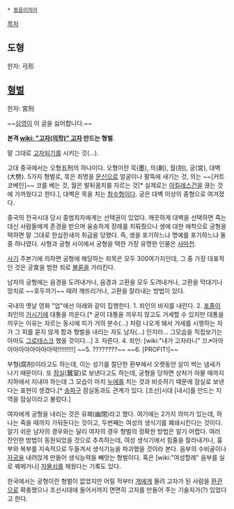  * [[동음이의어]]

[[목차]]
== 도형 ==
한자: 弓形

== [[형벌]] ==
한자: 宮刑

~~[[심영]]이 이 글을 싫어합니다.~~

'''본격 [[wiki: "고자(의학)" 고자]] 만드는 형벌'''. 

말 그대로 [[고자되기]]를 시키는 것(…).

고대 중국에서는 오형五刑의 하나이다. 오형이란 묵(墨), 의(劓), 월(刖), 궁(宮), 대벽(大劈). 5가지 형벌로, 묵은 죄명을 [[문신]]으로 얼굴이나 팔뚝에 새기는 것, 의는 ~~[커트 코베인]~~ 코를 베는 것, 월은 발뒤꿈치를 자르는 것[* 실제로는 [[아킬레스건]]을 끊는 것에 가까웠다고 한다.], 대벽은 목을 치는 [[참수형]]이다. 궁은 대벽 이상의 중형으로 여겨졌다.

중국의 전국시대 당시 중범죄자에게는 선택권이 있었다. 깨끗하게 대벽을 선택하면 죽는 대신 사람들에게 존경을 받으며 융숭하게 장례를 치뤄줬으나 생에 대한 애착으로 궁형을 택하면 말 그대로 한심한새끼 취급을 당했다. 즉, 생을 포기하느냐 명예를 포기하느냐 둘 중 하나였다. 사형과 궁형 사이에서 궁형을 택한 가장 유명한 인물은 [[사마천]].

[[사기]] 주본기에 의하면 궁형에 해당하는 죄목은 모두 300여가지인데, 그 중 가장 대표적인 것은 궁宮을 범한 죄로 [[불륜]]을 가리킨다.

남자의 궁형에는 음경을 도려내거나, 음경과 고환을 모두 도려내거나, 고환을 막대기나 망치로 ~~호두까기~~ 때려 깨뜨리거나, 고환을 잘라내는 방법이 있다.

국내의 옛날 영화 "업"에선 아래와 같이 집행한다.
1. 죄인의 바지를 내린다.
2. [[포졸]]이 죄인의 [[거시기]]에 대통을 끼운다.[* 굳이 대통을 끼우지 않고도 거세할 수 있지만 대통을 끼우는 이유는 자르는 동시에 피가 거의 분수(...) 처럼 나오게 돼서 거세를 시행하는 자 가 그 피를 묻지 않게 함과 형벌을 내리는 자도 남자(...) 인지라... 그모습을 직접보기는 아마도 [[그로테스크]] 했을 것이다...]
3. 자른다.
4. 죄인: [wiki:"내가 고자라니" 끄↗아아아아아아아아아아악!!!!!!!!!]
~~5. ????????~~
~~6. [PROFIT!]~~

부형(腐刑)이라고도 하는데, 이는 성기를 절단한 환부에서 오랫동안 살이 썩는 냄새가 나기 때문이다. 또 [[잠실]](蠶室)로 보낸다고도 하는데, 궁형을 당하면 상처가 아물 때까지 지하에서 지내야 하는데 그 모습이 마치 [[누에]]를 치는 것과 비슷하기 때문에 잠실로 보낸다는 표현이 생겼다.[* [[송파구]] 잠실동과도 관계가 있다. [조선]시대 [내시]를 만드는 지역을 잠실이라고 불렀다.]

여자에게 궁형을 내리는 것은 유폐(幽閉)라고 했다. 여기에는 2가지 의미가 있는데, 하나는 죽을 때까지 가둬둔다는 것이고, 두번째는 여성의 생식기를 폐쇄시킨다는 것이다. 알기 쉬운 남자의 경우와는 달리 여자의 경우 형벌의 정확한 방법은 알기 어렵다. 여러 잔인한 방법이 동원되었을 것으로 추측하는데, 여성 생식기에서 힘줄을 잘라내거나, 흉부와 복부를 지속적으로 두들겨서 생식기능을 파괴했을 것이라 본다. 음부의 수비골이나 [[자궁]]을 내려앉게 만들어 생식능력을 빼앗는 형벌이다. 혹은 [wiki:"여성할례" 음부를 실로 꿰메거나] [[자물쇠]]를 채웠다는 기록도 있다.

한국에서는 궁형이란 형벌이 없었지만 어릴 적부터 [[개]]에게 물려 고자가 된 사람을 [[환관]]으로 확충했으나 조선시대에 들어서까지 면면히 고자를 만들어 주는 기술자가(?) 있었다고 한다.
